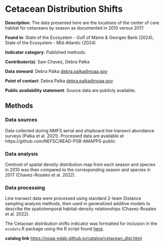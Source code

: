 # Cetacean Distribution Shifts {#cetacean_dist}

**Description**: The data presented here are the locations of the center of core habitat for cetaceans by season as documented in 2010 versus 2017.

**Found in**: State of the Ecosystem - Gulf of Maine & Georges Bank (2024), State of the Ecosystem - Mid-Atlantic (2024)

**Indicator category**:  Published methods.

**Contributor(s)**:  Sam Chavez, Debra Palka

**Data steward**: Debra Palka <debra.palka@noaa.gov>
  
**Point of contact**: Debra Palka <debra.palka@noaa.gov>
  
**Public availability statement**:  Source data are publicly available.


  
## Methods

### Data sources
Data collected during NMFS aerial and shipboard line transect abundance surveys (Palka et al. 2021). Processed data are available at https://github.com/NEFSC/READ-PSB-AMAPPS-public

### Data analysis
Centroid of spatial density distribution map from each season and species in 2010 was then compared to the corresponding season and species in 2017 (Chavez-Rosales et al. 2022). 

### Data processing
Line transect data were processed using standard 2-team Distance sampling analysis methods, then used in generalized additive models to describe the spatiotemporal habitat-density relationships (Chavez-Rosales et al. 2022).

The Cetacean distribution shifts indicator was formatted for inclusion in the `ecodata` R package using the R script  found [here](https://github.com/NOAA-EDAB/ecodata/blob/master/data-raw/get_cetacean_dist.R).

**catalog link**
<https://noaa-edab.github.io/catalog/cetacean_dist.html>
